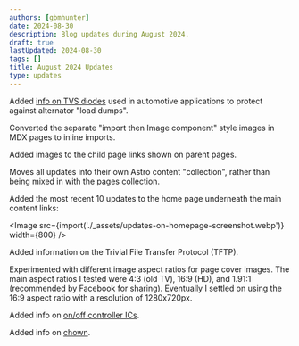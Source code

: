 ```yaml
---
authors: [gbmhunter]
date: 2024-08-30
description: Blog updates during August 2024.
draft: true
lastUpdated: 2024-08-30
tags: []
title: August 2024 Updates
type: updates
---
```


Added [info on TVS diodes](/electronics/components/diodes/tvs-diodes/#automotive-load-dump-clamping) used in automotive applications to protect against alternator "load dumps".

Converted the separate "import then Image component" style images in MDX pages to inline imports.

Added images to the child page links shown on parent pages.

Moves all updates into their own Astro content "collection", rather than being mixed in with the pages collection.

Added the most recent 10 updates to the home page underneath the main content links:

<Image src={import('./_assets/updates-on-homepage-screenshot.webp')} width={800} />

Added information on the Trivial File Transfer Protocol (TFTP).

Experimented with different image aspect ratios for page cover images. The main aspect ratios I tested were 4:3 (old TV), 16:9 (HD), and 1.91:1 (recommended by Facebook for sharing). Eventually I settled on using the 16:9 aspect ratio with a resolution of 1280x720px.

Added info on [on/off controller ICs](/electronics/components/on-off-controllers/).

Added info on [chown](/programming/operating-systems/linux/programs/chown/).
